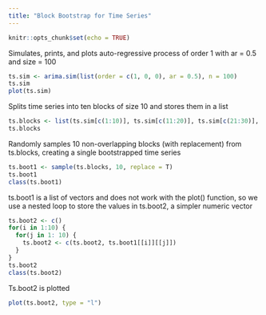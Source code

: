 ```yaml
---
title: "Block Bootstrap for Time Series"
---
```


```r
knitr::opts_chunk$set(echo = TRUE)
```

Simulates, prints, and plots auto-regressive process of order 1 with ar = 0.5 and size = 100
```r
ts.sim <- arima.sim(list(order = c(1, 0, 0), ar = 0.5), n = 100) 
ts.sim
plot(ts.sim)
```

Splits time series into ten blocks of size 10 and stores them in a list
```r
ts.blocks <- list(ts.sim[c(1:10)], ts.sim[c(11:20)], ts.sim[c(21:30)], ts.sim[c(31:40)], ts.sim[c(41:50)], ts.sim[c(51:60)], ts.sim[c(61:70)], ts.sim[c(71:80)], ts.sim[c(81:90)], ts.sim[c(91:100)])
ts.blocks
```

Randomly samples 10 non-overlapping blocks (with replacement) from ts.blocks, creating a single bootstrapped time series
```r
ts.boot1 <- sample(ts.blocks, 10, replace = T)
ts.boot1
class(ts.boot1)
```

ts.boot1 is a list of vectors and does not work with the plot() function, so we use a nested loop to store the values in ts.boot2, a simpler numeric vector
```r
ts.boot2 <- c()
for(i in 1:10) {
  for(j in 1: 10) {
    ts.boot2 <- c(ts.boot2, ts.boot1[[i]][[j]])
  }
}
ts.boot2
class(ts.boot2)
```

Ts.boot2 is plotted
```r
plot(ts.boot2, type = "l")
```


